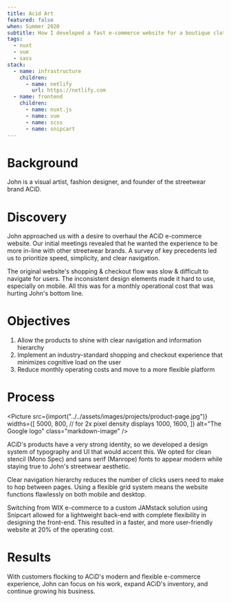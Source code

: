 ```yaml
---
title: Acid Art
featured: false
when: Summer 2020
subtitle: How I developed a fast e-commerce website for a boutique clothing brand
tags:
  - nuxt
  - vue
  - sass
stack:
  - name: infrastructure
    children:
      - name: netlify
        url: https://netlify.com
  - name: frontend
    children:
      - name: nuxt.js
      - name: vue
      - name: scss
      - name: snipcart
---
```



# Background

John is a visual artist, fashion designer, and founder of the streetwear brand ACiD.

# Discovery

John approached us with a desire to overhaul the ACiD e-commerce website. Our initial meetings revealed that he wanted the experience to be more in-line with other streetwear brands. A survey of key precedents led us to prioritize speed, simplicity, and clear navigation.

The original website's shopping & checkout flow was slow & difficult to navigate for users. The inconsistent design elements made it hard to use, especially on mobile. All this was for a monthly operational cost that was hurting John's bottom line.

# Objectives

1. Allow the products to shine with clear navigation and information hierarchy
2. Implement an industry-standard shopping and checkout experience that minimizes cognitive load on the user
3. Reduce monthly operating costs and move to a more flexible platform

# Process

<Picture
  src={import("../../assets/images/projects/product-page.jpg")}
  widths={[
    5000, 800,
    // for 2x pixel density displays
    1000, 1600,
  ]}
  alt="The Google logo"
  class="markdown-image"
/>

ACiD's products have a very strong identity, so we developed a design system of typography and UI that would accent this. We opted for clean stencil (Mono Spec) and sans serif (Manrope) fonts to appear modern while staying true to John's streetwear aesthetic.

Clear navigation hierarchy reduces the number of clicks users need to make to hop between pages. Using a flexible grid system means the website functions flawlessly on both mobile and desktop.

Switching from WIX e-commerce to a custom JAMstack solution using Snipcart allowed for a lightweight back-end with complete flexibility in designing the front-end. This resulted in a faster, and more user-friendly website at 20% of the operating cost.

# Results

With customers flocking to ACiD's modern and flexible e-commerce experience, John can focus on his work, expand ACiD's inventory, and continue growing his business.
